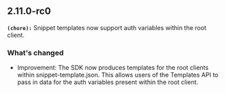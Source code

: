 ## 2.11.0-rc0
**`(chore):`** Snippet templates now support auth variables within the root client.

### What's changed
- Improvement: The SDK now produces templates for the root clients within snippet-template.json. This allows users of the Templates API to pass in data for the auth variables present within the root client.

